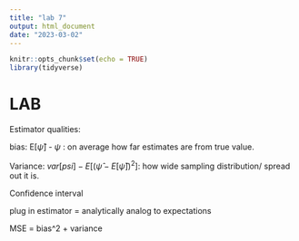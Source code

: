 ```yaml
---
title: "lab 7"
output: html_document
date: "2023-03-02"
---
```


```r
knitr::opts_chunk$set(echo = TRUE)
library(tidyverse)
```

# LAB

Estimator qualities:

bias: E[$\hat{\psi}$] - $\psi$ : on average how far estimates are from true value.

Variance: $var[psi] - E[(\hat{\psi} - E[\hat{\psi}])^2]$: how wide sampling distribution/ spread out it is.

Confidence interval

plug in estimator = analytically analog to expectations

MSE = bias^2 + variance


